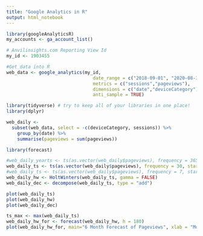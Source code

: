 ```yaml
---
title: "Google Analytics in R"
output: html_notebook
---
```


```r
library(googleAnalyticsR)
my_accounts <- ga_account_list()
```

```r
# Anvilinsights.com Reporting View Id
my_id <- 1903455 
```

```r
#Get data into R
web_data <- google_analytics(my_id, 
                                date_range = c("2018-09-01", "2020-08-31"),
                                metrics = c("sessions","pageviews"),
                                dimensions = c("date","deviceCategory"),
                                anti_sample = TRUE)
```

```r
library(tidyverse) # try to keep all of your libraries in one place!
library(dplyr)
```

```r
web_daily <- 
  subset(web_data, select = -c(deviceCategory, sessions)) %>%
	group_by(date) %>%
	summarise(pageviews = sum(pageviews))

```

```r
library(forecast)
```


```r
#web_daily_yearts <- ts(as.vector(web_daily$pageviews), frequency = 365, start=c(2018,245))
web_daily_ts <- ts(as.vector(web_daily$pageviews), frequency = 30, start=c(1))
#web_daily_ts <- ts(as.vector(web_daily$pageviews), frequency = 7, start=c(1))
web_daily_hw <- HoltWinters(web_daily_ts, gamma = FALSE)
web_daily_dec <- decompose(web_daily_ts, type = "add")
```

```r
plot(web_daily_ts)
plot(web_daily_hw)
plot(web_daily_dec)
```


```r
ts_max <- max(web_daily_ts)
web_daily_hw_for <- forecast(web_daily_hw, h = 180)
plot(web_daily_hw_for, main="6 Month Forecast of Pageviews", xlab = "Months", ylim = c(0,ts_max) )
```

